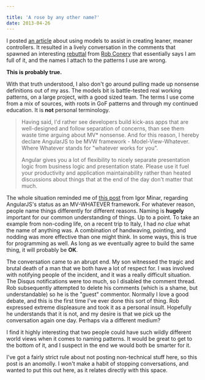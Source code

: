 ```yaml
---

title: 'A rose by any other name?'
date: 2013-04-26
---
```


I posted [an
article](https://joelhooks.com/blog/2013/04/24/modeling-data-and-state-in-your-angularjs-application/#comment-875747843) about using models to assist in creating leaner, meaner controllers. It resulted in a lively conversation in the comments that spawned an interesting [rebuttal](https://wekeroad.com/2013/04/25/models-and-services-in-angular) from [Rob Conery](https://twitter.com/robconery) that essentially says I am full of it, and the names I attach to the patterns I use are wrong.

**This is probably true.**

With that truth understood, I also don't go around pulling made up nonsense
definitions out of my ass. The models bit is battle-tested real working
patterns, on a large project, with a good sized team. The terms I use come from
a mix of sources, with roots in GoF patterns and through my continued education.
It is **not** personal terminology.

> Having said, I'd rather see developers build kick-ass apps that are
> well-designed and follow separation of concerns, than see them waste time
> arguing about MV\* nonsense. And for this reason, I hereby declare AngularJS to
> be MVW framework - Model-View-Whatever. Where Whatever stands for "whatever
> works for you".
>
> Angular gives you a lot of flexibility to nicely separate presentation logic
> from business logic and presentation state. Please use it fuel your productivity
> and application maintainability rather than heated discussions about things that
> at the end of the day don't matter that much.

The whole situation reminded me of [this
post](https://plus.google.com/app/basic/stream/z13vitkjpya0zxcee23ztzmqcor3fzen2) from Igor Minar, regarding
AngularJS's status as an MV-WHATEVER framework. For whatever reason, people name
things differently for different reasons. Naming is **hugely** important for our
common understanding of things. Up to a point. To take an example from
non-coding life, on a recent trip to Italy, I had _no clue_ what the name of
anything was. A combination of handwaving, pointing, and nodding was more
effective than one might think. In some ways, this is true for programming as
well. As long as we eventually agree to build the same thing, it will probably
be **OK**.

The conversation came to an abrupt end. My son witnessed the tragic and brutal
death of a man that we both have a lot of respect for. I was involved with
notifying people of the incident, and it was a really difficult situation. The
Disqus notifications were too much, so I disabled the comment thread. Rob
subsequently attempted to delete his comments (which is a shame, but
understandable) so he is the "guest" commentor. Normally I love a good debate,
and this is the first time I've ever done this sort of thing. Rob expressed
extreme displeasure and took it as a personal insult. Hopefully he understands
that it is not, and my desire is that we pick up the conversation again one day. Perhaps via a different medium?

I find it highly interesting that two people could have such wildly different
world views when it comes to naming patterns. It would be great to get to the
bottom of it, and I suspect in the end we would both be smarter for it.

I've got a fairly strict rule about not posting non-technical stuff here, so
this post is an anomolly. I won't make a habit of stopping conversations, and
wanted to put this out here, as it relates directly with this space.
